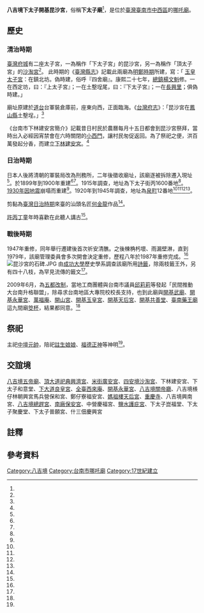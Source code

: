 {{coord|22.989739|120.199024|display=title}}
{{東亞廟宇
| name = 昆沙宮
| img =File:昆沙宮正面照.jpg
| img_capt = 
| image_width = 250px
| location = {{ROC-TWN}}[[臺南市|臺南市]][[中西區_(台灣)|中西區]]府前路一段359巷2號<ref name="台灣寺廟網"/>
| god = [[中壇元帥|中壇元帥]]
| type = 
| struct = 
| open_year ={{QIN}}17世紀
| cere_date =農曆九月初九<ref name="1915 調查"/><ref name="林東良"/>
|}}

'''八吉境下太子開基昆沙宮'''，俗稱'''下太子廟'''<ref name="林東良"/>，是位於[[臺灣|臺灣]][[臺南市|臺南市]][[中西區_(台灣)|中西區]]的[[哪吒廟|哪吒廟]]。

== 歷史 ==

===清治時期===
[[臺灣府城|臺灣府城]]有二座太子宮，一為稱作「下太子宮」的昆沙宮，另一為稱作「頂太子宮」的[[沙淘宮|沙淘宮]]<ref name="許献平"/>。
此時期的《[[臺灣縣志|臺灣縣志]]》記載此兩廟為[[明鄭時期|明鄭時期]]所建，寫：「 [[玉皇太子宮|玉皇太子宮]]：在鎮北坊。偽時建，俗呼『四舍廟』。康熙二十七年，[[臺灣鎮|總鎮]][[楊文魁|楊文魁]]修。一在西定坊，曰：『上太子宮』；一在土墼埕尾，曰：『下太子宮』；一在[[長興里_(堡里)|長興里]]{{efn|此指[[明直宮|明直宮]]<ref name="鍾平波"/>。}}；俱偽時建。」

廟址原建於[[臺灣道|道台]]台軍裝倉庫前，座東向西，正面臨海。《[[台灣府志|台灣府志]]》：「昆沙宮在[[鳳山縣_(臺灣)|鳳山縣]]土墼埕。」<ref name="林東良"/>

《台南市下林建安宮簡介》記載昔日村民於農曆每月十五日都會到昆沙宮祭拜，當時出入必經因宵禁會在六時關閉的[[靖波門_(臺南市)|小西門]]，讓村民匆促返回。為了祭祀之便，洪百萬發起分香，而建立[[下林建安宮|下林建安宮]]。<ref name="林素梅"/>

===日治時期===
日本人後將清朝的軍裝局改為刑務所，二年後徵收廟址，該廟逐被拆除遷入現址<ref name="林東良"/>。於1899年到1900年重建<ref name="1915 調查"/><ref name="1920 調查"/>。1915年調查，地址為下太子街丙1600番地<ref name="1915 調查"/>。[[臺灣地震列表|1930年因地震]]崩塌而重建<ref name="林東良"/>。1920年到1945年調查，地址為[[泉町_(台南市)|泉町]]12番地<ref name="1920 調查"/><ref name="1930 調查"/><ref name="1944 調查"/><ref name="1945 調查"/>。

剪黏為[[臺灣日治時期|臺灣日治時期]]來臺的汕頭名匠[[何金龍|何金龍]]作品<ref name="李乾朗"/>。

[[許丙丁|許丙丁]]童年時喜歡在此聽人講古<ref name="莊永明"/>。

===戰後時期===
1947年重修，同年舉行遷建後首次祈安清醮。之後棟桷杇壞、雨漏壁淋，直到1979年，該廟管理委員會多次開會決定重修，歷程八年於1987年重修完成。<ref name="林東良"/>
[[File:昆沙宮的石碑.JPG|thumb]]
由[[成功大學|成功大學]]歷史學系調查該廟所用[[詩籤|詩籤]]，除兩枝籤王外，另有四十八枝，為罕見流傳的籤文<ref name="丁煌"/>。

2009年6月，為[[五都改制|五都改制]]，當地工商團體與台南市議員[[邱莉莉|邱莉莉]]等發起「民間推動大台南升格聯盟」，除尋求台南地區大專院校校長支持，也到此廟與[[開基武廟原正殿|開基武廟]]、[[開基永華宮|開基永華宮]]、[[萬福庵|萬福庵]]、[[開山宮|開山宮]]、[[開基玉皇宮|開基玉皇宮]]、[[開基天后宮|開基天后宮]]、[[開基共善堂|開基共善堂]]、[[臺南藥王廟|臺南藥王廟]]這九間廟[[筊杯|筊杯]]，結果都同意。<ref name="莊漢昌"/>

==祭祀==
主祀[[中壇元帥|中壇元帥]]，陪祀[[註生娘娘|註生娘娘]]、[[福德正神|福德正神]]等神明<ref name="林東良"/>。
{{Portal box|臺南}}



==交誼境==
[[八吉境五帝廟|八吉境五帝廟]]、[[頂大道祀典興濟宮|頂大道祀典興濟宮]]、[[米街廣安宮|米街廣安宮]]、[[四安境沙淘宮|四安境沙淘宮]]、下林建安宮、下太子和意堂、[[下大道良皇宮|下大道良皇宮]]、[[全臺西來庵|全臺西來庵]]、[[開基永華宮|開基永華宮]]、[[八吉境關帝廳|八吉境關帝廳]]、八吉境檨仔林朝興宮馬兵營保和宮、鄭仔寮福安宮、[[媽祖樓天后宮|媽祖樓天后宮]]、[[重慶寺|重慶寺]]、八吉境興南宮、[[八吉境總趕宮|八吉境總趕宮]]、[[南廠保安宮|南廠保安宮]]、中營慶福宮、[[鹽水護庇宮|鹽水護庇宮]]、下太子崑福堂、下太子聚慶堂、下太子普願宮、什三佃慶興宮

==註釋==
{{notelist|iger=}}
== 參考資料 ==
{{reflist|2|refs=

<ref name="鍾平波">{{Cite news|url=http://www.twtimes.com.tw/m/index.php?page=news&&ntype=17&nid=508558|title=廟宇巡禮　台南明宜宮太子公金身　壯觀|author=鍾平波|language=zh-tw|publisher=《臺灣時報》|date=2015-08-10|accessdate=2016-03-17|archive-url=https://web.archive.org/web/20160325072530/http://www.twtimes.com.tw/m/index.php?page=news&&ntype=17&nid=508558|archive-date=2016-03-25|dead-url=yes}}</ref>

<ref name="台灣寺廟網">{{Cite web|url=http://www.twgod.com/CwP/P/P246.html|title=臺南寺廟中西區|author=|language=zh-tw|publisher=台灣寺廟網|date=|accessdate=2016-03-15|archive-url=https://web.archive.org/web/20160405132629/http://www.twgod.com/CwP/P/P246.html|archive-date=2016-04-05|dead-url=yes}}</ref>

<ref name="李乾朗">{{cite book |author=李乾朗|chapter=〈匠師流派泥◆ 塑剪黏匠師〉|title=《台灣古建築圖解事典》|date=2003-07-05|publisher=遠流出版社|location=臺灣|language=zh-tw |isbn=9789573249573}}</ref>

<ref name="丁煌">{{cite book |author=丁煌|chapter=〈台灣舊廟運籤的初步研究〉|title=《臺灣南部寺廟調查曁研究報告》|date=1997-12|publisher=國立成功大學歷史學系|location=臺灣|language=zh-tw |isbn=}}</ref>

<ref name="許献平">{{cite journal |author=許献平|title=〈台南縣太子爺廟的分布與系統〉|journal =《南瀛文獻》|date=2004-09|volume=|issue=第三輯|publisher=台南縣政府文化局|location=臺灣|language=zh-tw|}}</ref>

<ref name="莊永明">{{cite journal |author=[[莊永明|莊永明]]|title=〈詮釋民謠的許丙丁〉|journal =《臺灣文藝》|date=1980-06|volume=|issue=第67期|publisher=台灣文藝雜誌社|location=臺灣|language=zh-tw|}}</ref>

<ref name="林素梅">{{cite book |author=林素梅|chapter=〈以祀神體系來看臺南府城媽祖信仰〉|title=《2005年大甲媽祖國際觀光文化節：媽祖國際學術研討會論文集》|date=2005|publisher=靜宜大學臺灣研究中心|location=臺灣|language=zh-tw |isbn=}}</ref>

<ref name="林東良">{{Cite news|url=http://www.twtimes.com.tw/index.php?page=news&nid=72701|title=南市開基昆沙宮太子爺福澤佑民|author=林東良|language=zh-tw|publisher=《臺灣時報》|date=2010-01-10|accessdate=2016-03-15|archive-date=2019-05-23|archive-url=https://web.archive.org/web/20190523001001/http://www.twtimes.com.tw/index.php?page=news&nid=72701|dead-url=yes}}</ref>

<ref name="莊漢昌">{{Cite news|url=http://www.nownews.com/n/2009/06/17/919270|title=南市／擲筊問縣市升格案　9家廟宇主神祇都同意|author=莊漢昌|language=zh-tw|publisher=NOWnews|date=2009-06-17|accessdate=2016-03-15|archive-date=2017-01-13|archive-url=https://web.archive.org/web/20170113075824/http://www.nownews.com/n/2009/06/17/919270|dead-url=no}}</ref>

<ref name="1915 調查">{{Cite web|url=http://c.ianthro.tw/162975|title=昆沙宮 1915 調查 • 台南市中區|author=|language=zh-tw|publisher=中央研究院台灣史研究所|work=中研院民族所數位典藏|date=|accessdate=2016-03-15|deadurl=yes|archiveurl=https://web.archive.org/web/20170113075931/http://c.ianthro.tw/162975|archivedate=2017-01-13}}</ref>

<ref name="1920 調查">{{Cite web|url=http://c.ianthro.tw/159558|title=昆沙宮 1920 調查 • 儒教 • 台南市中區|author=|language=zh-tw|publisher=中央研究院台灣史研究所|work=中研院民族所數位典藏|date=|accessdate=2016-03-15|deadurl=yes|archiveurl=https://web.archive.org/web/20170113151335/http://c.ianthro.tw/159558|archivedate=2017-01-13}}</ref>

<ref name="1930 調查">{{Cite web|url=http://c.ianthro.tw/159734|title=昆沙宮 1930 調查 • 儒教 • 台南市中區|author=|language=zh-tw|publisher=中央研究院台灣史研究所|work=中研院民族所數位典藏|date=|accessdate=2016-03-15|deadurl=yes|archiveurl=https://web.archive.org/web/20170113075657/http://c.ianthro.tw/159734|archivedate=2017-01-13}}</ref>

<ref name="1944 調查">{{Cite web|url=http://c.ianthro.tw/163949|title=昆沙宮 1944 調查 • 台南市中區|author=|language=zh-tw|publisher=中央研究院台灣史研究所|work=中研院民族所數位典藏|date=|accessdate=2016-03-157|deadurl=yes|archiveurl=https://web.archive.org/web/20170113075851/http://c.ianthro.tw/163949|archivedate=2017-01-13}}</ref>

<ref name="1945 調查">{{Cite web|url=http://c.ianthro.tw/164090|title=昆沙宮 1945 調查 • 台南市中區|author=|language=zh-tw|publisher=中央研究院台灣史研究所|work=中研院民族所數位典藏|date=|accessdate=2016-03-15|deadurl=yes|archiveurl=https://web.archive.org/web/20170113080001/http://c.ianthro.tw/164090|archivedate=2017-01-13}}</ref>

}}
{{臺灣府城聯境}}

[[Category:八吉境|Category:八吉境]]
[[Category:台南市哪吒廟|Category:台南市哪吒廟]]

[[Category:17世紀建立|Category:17世紀建立]]